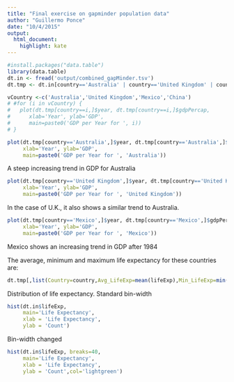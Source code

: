 ```yaml
---
title: "Final exercise on gapminder population data"
author: "Guillermo Ponce"
date: "10/4/2015"
output:
  html_document:
    highlight: kate
---
```


```r
#install.packages("data.table")
library(data.table)
dt.in <- fread('output/combined_gapMinder.tsv')
dt.tmp <- dt.in[country=='Australia' | country=='United Kingdom' | country=='Mexico',]

vCountry <-c('Australia','United Kingdom','Mexico','China') 
# #for (i in vCountry) {    
#   plot(dt.tmp[country==i,]$year, dt.tmp[country==i,]$gdpPercap,
#      xlab='Year', ylab='GDP',
#      main=paste0('GDP per Year for ', i))
# }
```

```r
plot(dt.tmp[country=='Australia',]$year, dt.tmp[country=='Australia',]$gdpPercap,
     xlab='Year', ylab='GDP',
     main=paste0('GDP per Year for ', 'Australia'))
```

A steep increasing trend in GDP for Australia

```r
plot(dt.tmp[country=='United Kingdom',]$year, dt.tmp[country=='United Kingdom',]$gdpPercap,
     xlab='Year', ylab='GDP',
     main=paste0('GDP per Year for ', 'United Kingdom'))
```

In the case of U.K., it also shows a similar trend to Australia.

```r
plot(dt.tmp[country=='Mexico',]$year, dt.tmp[country=='Mexico',]$gdpPercap,
     xlab='Year', ylab='GDP',
     main=paste0('GDP per Year for ', 'Mexico'))
```

Mexico shows an increasing trend in GDP after 1984


The average, minimum and maximum life expectancy for these countries are:

```r
dt.tmp[,list(Country=country,Avg_LifeExp=mean(lifeExp),Min_LifeExp=min(lifeExp), Max_LifeExp=max(lifeExp)),by='country'][,2:5,with=FALSE]
```

Distribution of life expectancy.
Standard bin-width

```r
hist(dt.in$lifeExp,
     main='Life Expectancy',
     xlab = 'Life Expectancy',
     ylab = 'Count')
```

Bin-width changed

```r
hist(dt.in$lifeExp, breaks=40,
     main='Life Expectancy',
     xlab = 'Life Expectancy',
     ylab = 'Count',col='lightgreen')
```